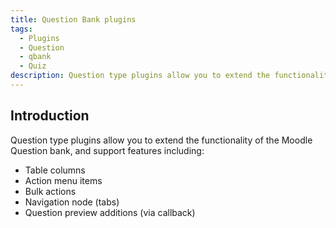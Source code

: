 ```yaml
---
title: Question Bank plugins
tags:
  - Plugins
  - Question
  - qbank
  - Quiz
description: Question type plugins allow you to extend the functionality of the Moodle Question bank.
---
```



<Since
  version="4.0"
  issueNumber="MDL-70329"
/>

## Introduction

Question type plugins allow you to extend the functionality of the Moodle Question bank, and support features including:

- Table columns
- Action menu items
- Bulk actions
- Navigation node (tabs)
- Question preview additions (via callback)

